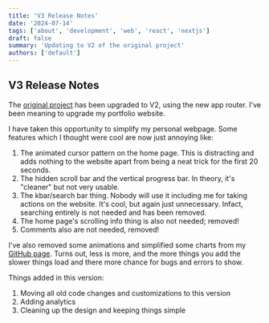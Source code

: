 ```yaml
---
title: 'V3 Release Notes'
date: '2024-07-14'
tags: ['about', 'development', 'web', 'react', 'nextjs']
draft: false
summary: 'Updating to V2 of the original project'
authors: ['default']
---
```


## V3 Release Notes

The [original project](https://github.com/timlrx/tailwind-nextjs-starter-blog) has been upgraded to V2, using the new app router.
I've been meaning to upgrade my portfolio website.

I have taken this opportunity to simplify my personal webpage. Some features which I thought were cool are now just annoying like:

1. The animated cursor pattern on the home page. This is distracting and adds nothing to the website apart from being a neat trick for the first 20 seconds.
2. The hidden scroll bar and the vertical progress bar. In theory, it's "cleaner" but not very usable.
3. The kbar/search bar thing. Nobody will use it including me for taking actions on the website. It's cool, but again just unnecessary. Infact, searching entirely is not needed and has been removed.
4. The home page's scrolling info thing is also not needed; removed!
5. Comments also are not needed, removed!

I've also removed some animations and simplified some charts from my [GitHub page](https://github.com/shouryan01). Turns out, less is more, and the more things you add the slower things load and there more chance for bugs and errors to show.

Things added in this version:

1. Moving all old code changes and customizations to this version
2. Adding analytics
3. Cleaning up the design and keeping things simple
